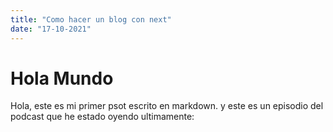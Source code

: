 ```yaml
---
title: "Como hacer un blog con next"
date: "17-10-2021"
---
```


# Hola Mundo

Hola, este es mi primer psot escrito en markdown.
y este es un episodio del podcast que he estado oyendo ultimamente:

<Podcast episode="4V9ETqRNb8P6qTMF18yHK2?si=9668ebea51254d6e"/>